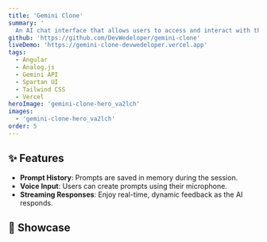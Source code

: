 ```yaml
---
title: 'Gemini Clone'
summary: '
  An AI chat interface that allows users to access and interact with the Gemini API in a responsive and intuitive way.'
github: 'https://github.com/DevWedeloper/gemini-clone'
liveDemo: 'https://gemini-clone-devwedeloper.vercel.app'
tags:
  - Angular
  - Analog.js
  - Gemini API
  - Spartan UI
  - Tailwind CSS
  - Vercel
heroImage: 'gemini-clone-hero_va2lch'
images:
  - 'gemini-clone-hero_va2lch'
order: 5
---
```



<ProjectSummary
  title={frontmatter.title}
  summary={frontmatter.summary}
  github={frontmatter.github}
  liveDemo={frontmatter.liveDemo}
  tags={frontmatter.tags}
  heroImage={frontmatter.heroImage}
/>

## ✨ Features

- **Prompt History**: Prompts are saved in memory during the session.
- **Voice Input**: Users can create prompts using their microphone.
- **Streaming Responses**: Enjoy real-time, dynamic feedback as the AI responds.

## 🧠 Showcase

<Carousel images={frontmatter.images} />

